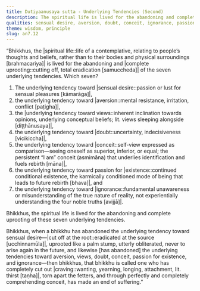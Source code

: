 ```yaml
---
title: Dutiyaanusaya sutta - Underlying Tendencies (Second)
description: The spiritual life is lived for the abandoning and complete uprooting of the seven underlying tendencies toward 1) sensual desire, 2) aversion, 3) views, 4) doubt, 5) conceit, 6) passion for existence, and 7) ignorance.
qualities: sensual desire, aversion, doubt, conceit, ignorance, passion, wrong view, right view, humility, faith, giving up, wisdom
theme: wisdom, principle
slug: an7.12
---
```


“Bhikkhus, the |spiritual life::life of a contemplative, relating to people’s thoughts and beliefs, rather than to their bodies and physical surroundings [brahmacariya]| is lived for the abandoning and |complete uprooting::cutting off, total eradication [samuccheda]| of the seven underlying tendencies. Which seven?

1) The underlying tendency toward |sensual desire::passion or lust for sensual pleasures [kāmarāga]|,
2) the underlying tendency toward |aversion::mental resistance, irritation, conflict [paṭigha]|,
3) the |underlying tendency toward views::inherent inclination towards opinions, underlying conceptual beliefs; lit. views sleeping alongside [diṭṭhānusaya]|,
4) the underlying tendency toward |doubt::uncertainty, indecisiveness [vicikiccha]|,
5) the underlying tendency toward |conceit::self-view expressed as comparison—seeing oneself as superior, inferior, or equal; the persistent “I am” conceit (asmimāna) that underlies identification and fuels rebirth [māna]|,
6) the underlying tendency toward passion for |existence::continued conditional existence, the karmically conditioned mode of being that leads to future rebirth [bhava]|, and
7) the underlying tendency toward |ignorance::fundamental unawareness or misunderstanding of the true nature of reality, not experientially understanding the four noble truths [avijjā]|.

Bhikkhus, the spiritual life is lived for the abandoning and complete uprooting of these seven underlying tendencies.

Bhikkhus, when a bhikkhu has abandoned the underlying tendency toward sensual desire—|cut off at the root::eradicated at the source [ucchinnamūla]|, uprooted like a palm stump, utterly obliterated, never to arise again in the future, and likewise [has abandoned] the underlying tendencies toward aversion, views, doubt, conceit, passion for existence, and ignorance—then bhikkhus, that bhikkhu is called one who has completely cut out |craving::wanting, yearning, longing, attachment, lit. thirst [taṇha]|, torn apart the fetters, and through perfectly and completely comprehending conceit, has made an end of suffering.”